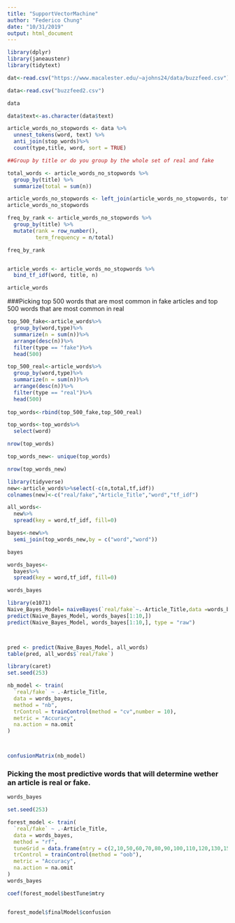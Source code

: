 ```yaml
---
title: "SupportVectorMachine"
author: "Federico Chung"
date: "10/31/2019"
output: html_document
---
```


```r
library(dplyr)
library(janeaustenr)
library(tidytext)
```

```r
dat<-read.csv("https://www.macalester.edu/~ajohns24/data/buzzfeed.csv")

data<-read.csv("buzzfeed2.csv")

data
```


```r
data$text<-as.character(data$text)

article_words_no_stopwords <- data %>%
  unnest_tokens(word, text) %>%
  anti_join(stop_words)%>%
  count(type,title, word, sort = TRUE)
```


```r
##Group by title or do you group by the whole set of real and fake 

total_words <- article_words_no_stopwords %>% 
  group_by(title) %>% 
  summarize(total = sum(n))

article_words_no_stopwords <- left_join(article_words_no_stopwords, total_words)
article_words_no_stopwords

freq_by_rank <- article_words_no_stopwords %>% 
  group_by(title) %>% 
  mutate(rank = row_number(), 
         term_frequency = n/total)

freq_by_rank


article_words <- article_words_no_stopwords %>%
  bind_tf_idf(word, title, n)

article_words
```

###Picking top 500 words that are most common in fake articles and top 500 words that are most common in real 
```r
top_500_fake<-article_words%>%
  group_by(word,type)%>%
  summarize(n = sum(n))%>%
  arrange(desc(n))%>%
  filter(type == "fake")%>%
  head(500)

top_500_real<-article_words%>%
  group_by(word,type)%>%
  summarize(n = sum(n))%>%
  arrange(desc(n))%>%
  filter(type == "real")%>%
  head(500)
  
top_words<-rbind(top_500_fake,top_500_real)

top_words<-top_words%>%
  select(word)

nrow(top_words)

top_words_new<- unique(top_words)

nrow(top_words_new)
```

```r
library(tidyverse)
new<-article_words%>%select(-c(n,total,tf,idf))
colnames(new)<-c("real/fake","Article_Title","word","tf_idf")

all_words<-
  new%>%
  spread(key = word,tf_idf, fill=0)

bayes<-new%>%
  semi_join(top_words_new,by = c("word","word"))

bayes

words_bayes<-
  bayes%>%
  spread(key = word,tf_idf, fill=0)

words_bayes
```


```r
library(e1071)
Naive_Bayes_Model= naiveBayes(`real/fake`~.-Article_Title,data =words_bayes)
predict(Naive_Bayes_Model, words_bayes[1:10,])
predict(Naive_Bayes_Model, words_bayes[1:10,], type = "raw")



pred <- predict(Naive_Bayes_Model, all_words)
table(pred, all_words$`real/fake`)
```


```r
library(caret)
set.seed(253)

nb_model <- train(
  `real/fake` ~ .-Article_Title,
  data = words_bayes,
  method = "nb",
  trControl = trainControl(method = "cv",number = 10),
  metric = "Accuracy",
  na.action = na.omit
)



confusionMatrix(nb_model)
```



### Picking the most predictive words that will determine wether an article is real or fake.

```r
words_bayes

set.seed(253)

forest_model <- train(
  `real/fake` ~ .-Article_Title,
  data = words_bayes,
  method = "rf",
  tuneGrid = data.frame(mtry = c(2,10,50,60,70,80,90,100,110,120,130,150,200,250,300,350,400,450,500)),
  trControl = trainControl(method = "oob"),
  metric = "Accuracy",
  na.action = na.omit
)
words_bayes

coef(forest_model$bestTune$mtry


forest_model$finalModel$confusion
```












